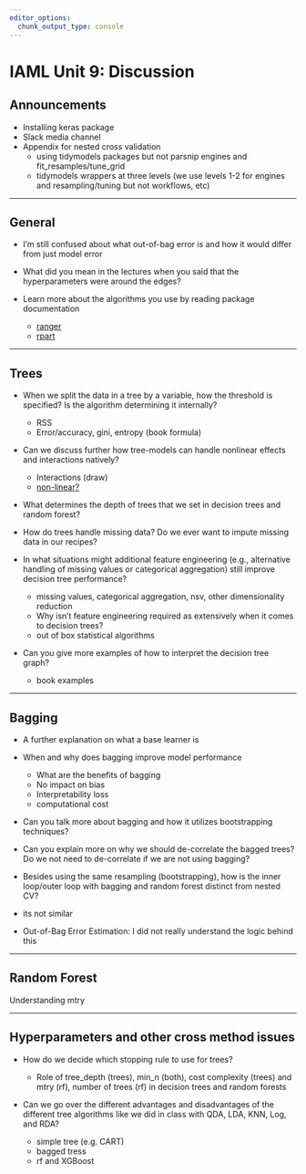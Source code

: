 ```yaml
---
editor_options: 
  chunk_output_type: console
---
```


# IAML Unit 9: Discussion

## Announcements

- Installing keras package
- Slack media channel
- Appendix for nested cross validation
  - using tidymodels packages but not parsnip engines and fit_resamples/tune_grid
  - tidymodels wrappers at three levels (we use levels 1-2 for engines and resampling/tuning but not workflows, etc)

--------------------------------------------------------------------------------

## General

- I'm still confused about what out-of-bag error is and how it would differ from just model error 

- What did you mean in the lectures when you said that the hyperparameters were around the edges?

- Learn more about the algorithms you use by reading package documentation

  - [ranger](https://cran.r-project.org/web/packages/ranger/index.html)
  - [rpart](https://cran.r-project.org/web/packages/rpart/index.html)

--------------------------------------------------------------------------------

## Trees

- When we split the data in a tree by a variable, how the threshold is specified? Is the algorithm determining it internally? 

  - RSS
  - Error/accuracy, gini, entropy (book formula)
  

- Can we discuss further how tree-models can handle nonlinear effects and interactions natively? 

  - Interactions (draw)
  - [non-linear?](https://bradleyboehmke.github.io/HOML/DT.html#partitioning)

-  What determines the depth of trees that we set in decision trees and random forest?

- How do trees handle missing data?  Do we ever want to impute missing data in our recipes?


- In what situations might additional feature engineering (e.g., alternative handling of missing values or categorical aggregation) still improve decision tree performance?

  - missing values, categorical aggregation, nsv, other dimensionality reduction
  - Why isn't feature engineering required as extensively when it comes to decision trees?
  - out of box statistical algorithms
  
- Can you give more examples of how to interpret the decision tree graph?

  - book examples
  
--------------------------------------------------------------------------------

## Bagging

- A further explanation on what a base learner is

- When and why does bagging improve model performance
  - What are the benefits of bagging
  - No impact on bias
  - Interpretability loss
  - computational cost
  
- Can you talk more about bagging and how it utilizes bootstrapping techniques?

- Can you explain more on why we should de-correlate the bagged trees? Do we not need to de-correlate if we are not using bagging?

- Besides using the same resampling (bootstrapping), how is the inner loop/outer loop with bagging and random forest distinct from nested CV? 
 - its not similar

- Out-of-Bag Error Estimation: I did not really understand the logic behind this 

--------------------------------------------------------------------------------

## Random Forest

Understanding mtry

--------------------------------------------------------------------------------

## Hyperparameters and other cross method issues

- How do we decide which stopping rule to use for trees?

  - Role of tree_depth (trees), min_n (both), cost complexity (trees) and mtry (rf), number of trees (rf) in decision trees and random forests

- Can we go over the different advantages and disadvantages of the different tree algorithms like we did in class with QDA, LDA, KNN, Log, and RDA? 

  - simple tree (e.g. CART)
  - bagged tress
  - rf and XGBoost